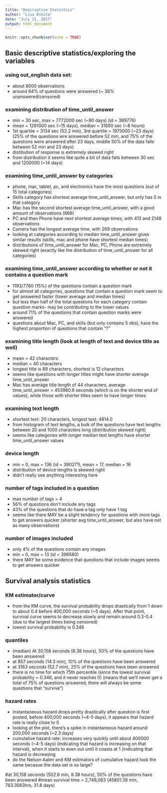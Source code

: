 ```yaml
---
title: "Descriptive Statistics"
author: "Lisa Oshita"
date: "July 11, 2017"
output: html_document
---
```


```r
knitr::opts_chunk$set(echo = TRUE)
```

## Basic descriptive statistics/exploring the variables
### using out_english data set: 
* about 8000 observations
* around 64% of questions were answered (~ 36% unanswered/censored)

### examining distribution of time_until_answer
* min = 30 sec, max = 7772000 sec (~90 days) (id = 389776)
* mean = 1281000 sec (~15 days), median = 31650 sec (~8 hours)
* 1st quartile = 3134 sec (52.2 min), 3rd quartile = 1975000 (~23 days) (25% of the questions wre answered before 52 min, and 75% of the questions were answered after 23 days, middle 50% of the data falls between 52 min and 23 days)
* distibution of response is extremely skewed right 
* from distribution it seems like quite a bit of data falls between 30 sec and 1200000 (~14 days)

### examining time_until_answer by categories 
* phone, mac, tablet, pc, and electronics have the most questions (out of 15 total categories)
* Skills category has shortest average time_until_answer, but only has 5 in that category
* Mac has the second shortest average time_until_answer, with a good amount of observations (666)
* PC and then Phone have next shortest average times, with 413 and 2148 observations 
* Camera has the longest average time, with 269 observations
* looking at categories according to median time_until_answer gives similar results (skills, mac and phone have shortest median times)
* distributions of time_until_answer for Mac, PC, Phone are extremely skewed right (exactly like the distribution of time_until_answer for all categories)

### examining time_until_answer according to whether or not it contains a question mark
* 1193/7760 (15%) of the questions contain a question mark
* for almost all categories, questions that contain a question mark seem to get answered faster (lower average and median times) 
* but less than half of the total questions for each category contain question marks- may be contributing to the lower values 
* around 71% of the questions that contain question marks were answered 
* questions about Mac, PC, and skills (but only contains 5 obs), have the highest proportion of questions that contain "?" 

### examining title length (look at length of text and device title as well)
* mean = 42 characters
* median = 40 characters
* longest title is 89 characters, shortest is 12 characters
* seems like questions with longer titles might have shorter average time_until_answer
* Mac has average title length of 44 characters, average time_until_answer = 453980.6 seconds (which is on the shorter end of values), while those with shorter titles seem to have longer times

### examining text length
* shortest text: 20 characters, longest text: 4814.0
* from histogram of text lengths, a bulk of the questions have text lengths between 20 and 1000 characters long (distribution skewed right)
* seems like categories with longer median text lengths have shorter time_until_answer values

### device length 
* min = 0, max = 136 (id = 390271), mean = 17, median = 16
* distribution of device lengths is skewed right
* didn't really see anything interesting here

### number of tags included in a question
* max number of tags = 4
* 56% of questions don't include any tags
* 43% of the questions that do have a tag only have 1 tag
* seems like there MAY be a slight tendency for questions with more tags to get answers quicker (shorter avg time_until_answer, but also have not as many observations)

### number of images included
* only 4% of the questions contain any images
* min = 0, max = 13 (id = 396580)
* there MAY be some evidence that questions that include images seems to get answers quicker

## Survival analysis statistics 
### KM estimator/curve
* from the KM curve, the survival probability drops drastically from 1 down to about 0.4 before 400,000 seconds (~5 days). After that point, survival curve seems to decrease slowly and remain around 0.3-0.4 (due to the largest times being censored) 
* lowest survival probability is 0.346

### quantiles
* (median) At 30,158 seconds (8.38 hours), 50% of the questions have been answered
* at 857 seconds (14.3 min), 10% of the questions have been answered
* at 3163 seconds (52.7 min), 25% of the questions have been answered
* there is no time for which 75th percentile (since the lowest survival probability = 0.346, and it never reaches 0) (means that we'll never get a total of 75% of questions answered, there will always be some questions that "survive")

### hazard rates
* instantaneous hazard drops pretty drastically after question is first posted, before 400,000 seconds (~4-5 days), it appears that hazard rate is really close to 0
* looking at the plot, there's a spike in instantaneous hazard around 200,000 seconds (~2.3 days)
* cumulative hazard rate: increases very quickly until about 400000 seconds (~4-5 days) (indicating that hazard is increasing on that interval), when it starts to even out until it coasts at 1 (indicating that hazard is decreasing
* do the Nelson Aalen and KM estimators of cumulative hazard look the same becasue the data set is so large?

#at 30,158 seconds (502.6 min, 8.38 hours), 50% of the questions have been answered
#mean survival time = 2,748,083 (45801.38 min, 763.3563hrs, 31.8 days)




